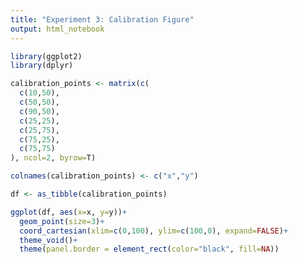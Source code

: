 ```yaml
---
title: "Experiment 3: Calibration Figure"
output: html_notebook
---
```


```r
library(ggplot2)
library(dplyr)
```

```r
calibration_points <- matrix(c(
  c(10,50),
  c(50,50),
  c(90,50),
  c(25,25),
  c(25,75),
  c(75,25),
  c(75,75)
), ncol=2, byrow=T)

colnames(calibration_points) <- c("x","y")

df <- as_tibble(calibration_points)
```

```r
ggplot(df, aes(x=x, y=y))+
  geom_point(size=3)+
  coord_cartesian(xlim=c(0,100), ylim=c(100,0), expand=FALSE)+
  theme_void()+
  theme(panel.border = element_rect(color="black", fill=NA))
```